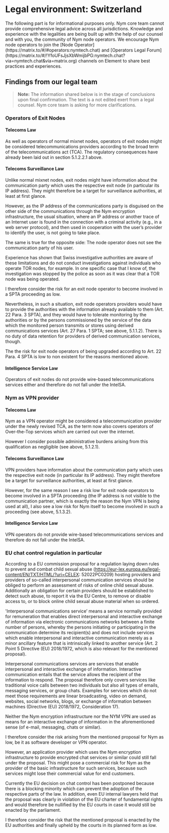 
# Legal environment: Switzerland

<Callout type="warning" emoji="⚠️">
The following part is for informational purposes only. Nym core team cannot provide comprehensive legal advice across all jurisdictions. Knowledge and experience with the legalities are being built up with the help of our counsel and with you, the community of Nym node operators. We encourage Nym node operators to join the [Node Operator](https://matrix.to/#/#operators:nymtech.chat) and [Operators Legal Forum](https://matrix.to/#/!YfoUFsJjsXbWmijbPG:nymtech.chat?via=nymtech.chat&via=matrix.org) channels on Element to share best practices and experiences.
</Callout>

## Findings from our legal team

> **Note:** The information shared below is in the stage of conclusions upon final confirmation. The text is a not edited exert from a legal counsel. Nym core team is asking for more clarifications. 

### Operators of Exit Nodes

#### Telecoms Law

As well as operators of normal mixnet nodes, operators of exit nodes might be considered telecommunications providers according to the broad term of the telecommunications act (TCA).
The regulatory consequences have already been laid out in section 5.1.2.2.1 above.

#### Telecoms Surveillance Law

Unlike normal mixnet nodes, exit nodes might have information about the communication party which uses the respective exit node (in particular its IP address). They might therefore be a target for surveillance authorities, at least at first glance.

However, as the IP address of the communications party is disguised on the other side of the communications through the Nym encryption infrastructure, the usual situation, where an IP address or another trace of an Internet user is found in the connection with a criminal activity (e.g., in a web server protocol), and then used in cooperation with the user’s provider to identify the user, is not going to take place.
 
The same is true for the opposite side: The node operator does not see the communication party of his user.

Experience has shown that Swiss investigative authorities are aware of these limitations and do not conduct investigations against individuals who operate TOR nodes, for example. In one specific case that I know of, the investigation was stopped by the police as soon as it was clear that a TOR node was being operated.

I therefore consider the risk for an exit node operator to become involved in a SPTA proceeding as low.

Nevertheless, in such a situation, exit node operators providers would have to provide the authorities with the information already available to them (Art. 22 Para. 3 SPTA), and they would have to tolerate monitoring by the authorities or by the persons commissioned by the service of the data which the monitored person transmits or stores using derived communications services (Art. 27 Para. 1 SPTA; see above, 5.1.1.2). There is no duty of data retention for providers of derived communication services, though.

The the risk for exit node operators of being upgraded according to Art. 22 Para. 4 SPTA is low to non existent for the reasons mentioned above.

#### Intelligence Service Law

Operators of exit nodes do not provide wire-based telecommunications services either and therefore do not fall under the IntelSA.

### Nym as VPN provider

#### Telecoms Law

Nym as a VPN operator might be considered a telecommunication provider under the newly revised TCA, as the term now also covers operators of Over-the-Top services which are carried out over the internet. 

However I consider possible administrative burdens arising from this qualification as negligible (see above, 5.1.2.1).

#### Telecoms Surveillance Law

VPN providers have information about the communication party which uses the respective exit node (in particular its IP address). They might therefore be a target for surveillance authorities, at least at first glance.

However, for the same reason I see a risk low for exit node operators to become involved in a SPTA proceeding (the IP address is not visible to the communication partner, which is exactly the reason the Nym VPN is being used at all), I also see a low risk for Nym itself to become involved in such a proceeding (see above, 5.1.3.2).

#### Intelligence Service Law

VPN operators do not provide wire-based telecommunications services and therefore do not fall under the IntelSA.

### EU chat control regulation in particular

According to a EU commission proposal for a regulation laying down rules to prevent and combat child sexual abuse (https://eur-lex.europa.eu/legal-content/EN/TXT/HTML/?uri=CELEX: 52022PC0209) hosting providers and providers of so-called interpersonal communication services should be obliged to perform an assessment of risks of online child sexual abuse. Additionally an obligation for certain providers should be established to detect such abuse, to report it via the EU Centre, to remove or disable access to, or to block online child sexual abuse material when so ordered.

'Interpersonal communications service’ means a service normally provided for remuneration that enables direct interpersonal and interactive exchange of information via electronic communications networks between a finite number of persons, whereby the persons initiating or participating in the communication determine its recipient(s) and does not include services which enable interpersonal and interactive communication merely as a minor ancillary feature that is intrinsically linked to another service (Art. 2 Point 5 Directive (EU) 2018/1972, which is also relevant for the mentioned proposal).

Interpersonal communications services are services that enable interpersonal and interactive exchange of information. Interactive communication entails that the service allows the recipient of the information to respond. The proposal therefore only covers services like traditional voice calls between two individuals but also all types of emails, messaging services, or group chats. Examples for services which do not meet those requirements are linear broadcasting, video on demand, websites, social networks, blogs, or exchange of information between machines (Directive (EU) 2018/1972, Consideration 17).

Neither the Nym encryption infrastructure nor the NYM VPN are used as means for an interactive exchange of information in the aforementioned sense (of e-mail, messaging, chats or similar).
 
I therefore consider the risk arising from the mentioned proposal for Nym as low, be it as software developer or VPN operator. 

However, an application provider which uses the Nym encryption infrastructure to provide encrypted chat services or similar could still fall under the proposal. This might pose a commercial risk for Nym as the provider of the basic infrastructure for such services, because such services might lose their commercial value for end customers.

Currently the EU decision on chat control has been postponed because there is a blocking minority which can prevent the adoption of the respective parts of the law. In addition, even EU internal lawyers held that the proposal was clearly in violation of the EU charter of fundamental rights and would therefore be nullified by the EU courts in case it would still be enacted by the parliament. 

I therefore consider the risk that the mentioned proposal is enacted by the EU authorities and finally upheld by the courts in its planned form as low.


